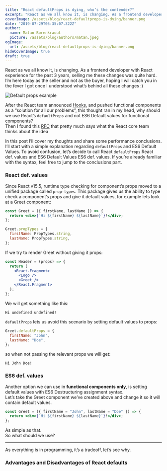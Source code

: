```yaml
---
title: "React defaultProps is dying, who’s the contender?"
excerpt: "React as we all know it, is changing. As a frontend developer with React experience for the past 3 years, selling me these changes was quite hard."
coverImage: /assets/blog/react-defaultprops-is-dying/banner.png
date: "2019-07-29T05:35:07.322Z"
author:
  name: Matan Borenkraout
  picture: /assets/blog/authors/matan.jpeg
ogImage:
  url: /assets/blog/react-defaultprops-is-dying/banner.png
hideCoverImage: true
draft: true
---
```


React as we all know it, is changing. As a frontend developer with React experience for the past 3 years, selling me these changes was quite hard.  
I’m here today as the seller and not as the buyer, hoping I will catch you in the fever I got once I understood what’s behind all these changes :)

![Default props example](/assets/blog/react-defaultprops-is-dying/banner.png)

After the React team announced [Hooks](https://reactjs.org/docs/hooks-intro.html), and pushed functional components as a “solution for all our problems”, this thought ran in my head, why should we use React’s `defaultProps` and not ES6 Default values for functional components?  
Then I found this [RFC](https://github.com/reactjs/rfcs/pull/107) that pretty much says what the React core team thinks about the idea

In this post I’ll cover my thoughts and share some performance conclusions.  
I’ll start with a simple explanation regarding `defaultProps` and ES6 Default Values. To avoid confusion, let’s decide to call React `defaultProps` React def. values and ES6 Default Values ES6 def. values. If you’re already familiar with the syntax, feel free to jump to the conclusions part.

### React def. values

Since React v15.5, runtime type checking for component’s props moved to a unified package called `prop-types`. This package gives us the ability to type check a component’s props and give it default values, for example lets look at a Greet component:

```jsx
const Greet = ({ firstName, lastName }) => {
  return <div>{`Hi ${firstName} ${lastName}`}!</div>;
};

Greet.propTypes = {
  firstName: PropTypes.string,
  lastName: PropTypes.string,
};
```

If we try to render Greet without giving it props:

```jsx
const Header = (props) => {
  return (
    <React.Fragment>
      <Logo />
      <Greet />
    </React.Fragment>
  );
};
```

We will get something like this:

```
Hi undefined undefined!
```

`defaultProps` lets us avoid this scenario by setting default values to props:

```js
Greet.defaultProps = {
  firstName: "John",
  lastName: "Doe",
};
```

so when not passing the relevant props we will get:

```
Hi John Doe!
```

### ES6 def. values

Another option we can use in **functional components only**, is setting default values with ES6 Destructuring assignment syntax.  
Let’s take the Greet component we’ve created above and change it so it will contain default values.

```jsx
const Greet = ({ firstName = "John", lastName = "Doe" }) => {
  return <div>{`Hi ${firstName} ${lastName}`}!</div>;
};
```

As simple as that.  
So what should we use?

---

As everything is in programming, it’s a tradeoff, let’s see why.

### Advantages and Disadvantages of React defaults
